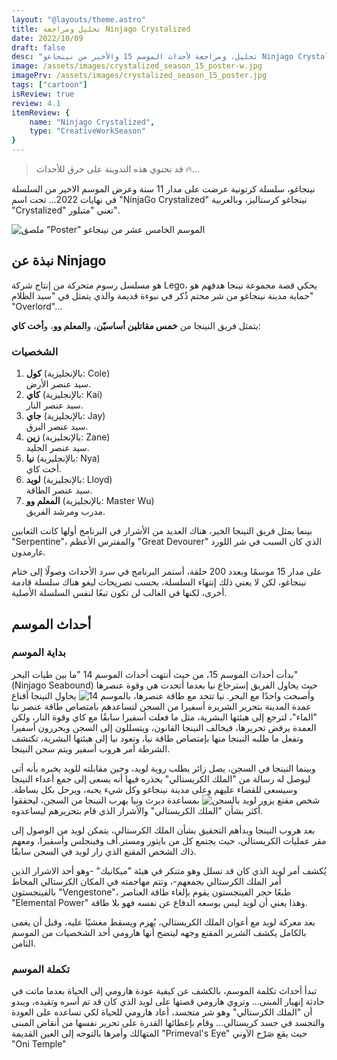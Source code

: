 ```yaml
---
layout: "@layouts/theme.astro"
title: تحليل ومراجعة Ninjago Crystalized
date: 2022/10/09
draft: false
desc: "تحليل، ومراجعة لأحداث الموسم 15 والأخير من نينجاغو Ninjago Crystalized "
image: /assets/images/crystalized_season_15_poster-w.jpg
imagePrv: /assets/images/crystalized_season_15_poster.jpg
tags: ["cartoon"]
isReview: true
review: 4.1
itemReview: {
    name: "Ninjago Crystalized",
    type: "CreativeWorkSeason"
}
---
```



> <p data-nosnippet>قد تحتوي هذه التدوينة على حرق للأحداث 🔥...</p>

نينجاغو، سلسلة كرتونية عرضت على مدار 11 سنة وعرض الموسم الاخير من السلسلة في نهايات 2022... تحت اسم "NinjaGo Crystalized" نينجاغو كرستاليز، وبالعربية "Crystalized" تعني "متبلور".

![ملصق "Poster" الموسم الخامس عشر من نينجاغو](/assets/images/crystalized_season_15_poster-w.jpg)

## نبذة عن Ninjago
هو مسلسل رسوم متحركة من إنتاج شركة Lego، يحكي قصة مجموعة نينجا هدفهم هو حماية مدينة نينجاغو من شر محتم ذُكر في نبوءة قديمة والذي يتمثل في "سيد الظلام" "Overlord"...

يتمثل فريق النينجا من **خمس مقاتلين أساسيّن**، و**المعلم وو**، و**أخت كاي**:

### الشخصيات
1. **كول** (بالإنجليزية: <span lang="en">Cole</span>)<br/>
سيد عنصر الأرض.
2. **كاي** (بالإنجليزية: <span lang="en">Kai</span>)<br/>
سيد عنصر النار.
3. **جاي** (بالإنجليزية: <span lang="en">Jay</span>)<br/>
سيد عنصر البرق.
4. **زين** (بالإنجليزية: <span lang="en">Zane</span>)<br/>
سيد عنصر الجليد.
5. **نيا** (بالإنجليزية: <span lang="en">Nya</span>)<br/> 
أخت كاي.
6. **لويد** (بالإنجليزية: <span lang="en">Lloyd</span>)<br/> 
سيد عنصر الطاقة.
7. **المعلم وو** (بالإنجليزية: <span lang="en">Master Wu</span>)<br/>
مدرب ومرشد الفريق.

بينما يمثل فريق النينجا الخير، هناك العديد من الأشرار في البرنامج أولها كانت الثعابين "Serpentine"، والمفترس اﻷعظم "Great Devourer" الذي كان السبب في شر اللورد غارمدون.

على مدار 15 موسمًا وبعدد 200 حلقة، أستمر البرنامج في سرد الأحداث وصولًا إلى ختام نينجاغو، لكن لا يعني ذلك إنتهاء السلسلة، بحسب تصريحات ليغو هناك سلسلة قادمة أخرى، لكنها في الغالب لن تكون تبعًا لنفس السلسلة الأصلية.

## أحداث الموسم
### بداية الموسم
بدأت أحداث الموسم 15، من حيث أنتهت أحداث الموسم 14 "ما بين طيات البحر" (Ninjago Seabound) حيث يحاول الفريق إسترجاع نيا بعدما أتحدت هي وقوة عنصرها وأصبحت واحدًا مع البحر.
![نيا تتحد مع طاقة عنصرها، بالموسم 14](/assets/images/nya_1.jpg)
يحاول النينجا أقناع عمدة المدينة بتحرير الشريرة أسفيرا من السجن لتساعدهم
بامتصاص طاقة عنصر نيا "الماء"، لترجع إلى هيئتها البشرية، مثل ما فعلت أسفيرا سابقًا مع كاي وقوة النار، ولكن العمدة يرفض تحريرها، فيخالف النينجا القانون، ويتسللون إلى السجن ويحررون أسفيرا وتفعل ما طلبه النينجا منها بإمتصاص طاقة نيا، وتعود نيا إلى هيئتها البشرية، تكتشف الشرطة أمر هروب أسفير ويتم سجن النينجا.

وبينما النينجا في السجن، يصل زائر يطلب روية لويد، وحين مقابلته للويد يخبره بأنه أتى ليوصل له رسالة من "الملك الكريستالي" يحذره فيها أنه يسعى إلى جمع أعداء النينجا وسيسعى للقضاء عليهم وعلى مدينة نينجاغو وكل شيء يحبه، ويرحل بكل بساطة.
![شخص مقنع يزور لويد بالسجن](/assets/images/harumi_1.jpg)
بمساعدة ديرث ونيا يهرب النينجا من السجن، ليحققوا أكثر بشأن "الملك الكريستالي" والأشرار الذي قام بتحريرهم ليساعدوه.

بعد هروب النينجا وبدأهم التحقيق بشأن الملك الكرستالي، يتمكن لويد من الوصول إلى مقر عمليات الكريستالي، حيث يجتمع كل من بايثور ومستر.أف وفينجلس وأسفيرا، ومعهم ذاك الشخص المقنع الذي زار لويد في السجن سابقًا.

يُكشف أمر لويد الذي كان قد تسلل وهو متنكر في هيئة "ميكانيك" -وهو أحد الاشرار الذين أمر الملك الكرستالي بجمعهم-، وتتم مهاجمته في المكان الكرستالي المحاط بالفينجستون "Vengestone"، طبعًا حجر الفينجستون يقوم بإلغاء طاقة العناصر "Elemental Power" وهذا يعني أن لويد ليس بوسعه الدفاع عن نفسه فهو بلا طاقة.

بعد معركة لويد مع أعوان الملك الكريستالي، يُهزم ويسقط مغشيًا عليه، وقبل أن يغمى بالكامل يكشف الشرير المقنع وجهه ليتضح أنها هارومي أحد الشخصيات من الموسم الثامن.

### تكملة الموسم
تبدأ أحداث تكلمة الموسم، بالكشف عن كيفية عودة هارومي إلى الحياة بعدما ماتت في حادثة إنهيار المبنى... 
وتروي هارومي قصتها على لويد الذي كان قد تم أسره وتقيده، ويبدو أن "الملك الكرستالي" وهو شر متجسد، 
أعاد هارومي للحياة لكي تساعده على العودة والتجسد في جسد كريستالي... وقام 
بإعطائها القدرة على تحرير نفسها من أنقاض المبنى المتهالك وأمرها بالتوجه إلى العين القديمة "Primeval's Eye" حيث يقع صَرْح الآوني "Oni Temple"